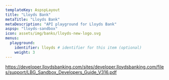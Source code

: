 ```yaml
---
templateKey: AspspLayout
title: "Lloyds Bank"
metaTitle: "Lloyds Bank"
metaDescription: "API playground for Lloyds Bank"
aspsp: "lloyds-sandbox"
icon: assets/img/banks/lloyds-new-logo.svg
menus:
  playground: 
    identifier: lloyds # identifier for this item (optional)
    weight: 3
---
```




https://developer.lloydsbanking.com/sites/developer.lloydsbanking.com/files/support/LBG_Sandbox_Developers_Guide_V316.pdf

